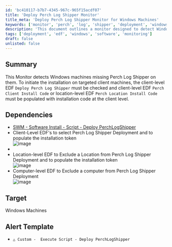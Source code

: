 ```yaml
---
id: 'bc410117-b7b7-4345-967c-965f15acdf07'
title: 'Deploy Perch Log Shipper Monitor'
title_meta: 'Deploy Perch Log Shipper Monitor for Windows Machines'
keywords: ['monitor', 'perch', 'log', 'shipper', 'deployment', 'windows']
description: 'This document outlines a monitor designed to detect Windows machines that are missing the Perch Log Shipper. It details the necessary client-level EDF settings required to initiate the installation on targeted machines, including the deployment and installation codes needed for successful implementation.'
tags: ['deployment', 'edf', 'windows', 'software', 'monitoring']
draft: false
unlisted: false
---
```

## Summary

This Monitor detects Windows machines missing Perch Log Shipper on them. To initiate the installation on targeted client machines, the client-level EDF `Deploy Perch Log Shipper` must be checked and client-level EDF `Perch Client Install Code` or location-level EDF `Perch Location Install Code` must be populated with installation code at the client level.

## Dependencies

- [SWM - Software Install - Script - Deploy PerchLogShipper](https://proval.itglue.com/DOC-5078775-14986108)  
- Client-Level EDF's to select Perch Log Shipper Deployment and to populate the installation token  
  ![image](../../../static/img/Deploy-Perch-Log-Shipper/image_1.png)  
-   
- Location-level EDF to Exclude a Location from Perch Log Shipper Deployment and to populate the installation token  
  ![image](../../../static/img/Deploy-Perch-Log-Shipper/image_2.png)  
- Computer-level EDF to Exclude a computer from Perch Log Shipper Deployment  
  ![image](../../../static/img/Deploy-Perch-Log-Shipper/image_3.png)  

## Target

Windows Machines

## Alert Template

- `△ Custom -  Execute Script - Deploy PerchLogShipper`












